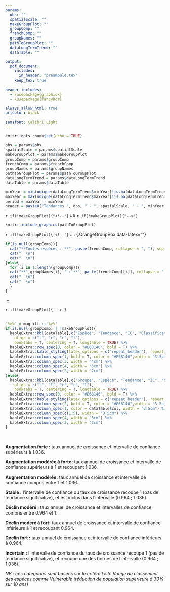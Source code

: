 ---
params:
  obs: ""
  spatialScale: ""
  makeGroupPlot: ""
  groupComp: ""
  frenchComp: ""
  groupNames: ""
  pathToGroupPlot: ""
  dataLongTermTrend: ""
  dataTable: ""

output: 
  pdf_document:
    includes:
      in_header: "preambule.tex"
    keep_tex: true
    
header-includes:
  - \usepackage{graphicx}
  - \usepackage{fancyhdr}

always_allow_html: true
urlcolor: black

sansfont: Calibri Light
---

```{r setup, include=FALSE}
knitr::opts_chunk$set(echo = TRUE)
```

```{r params, include=FALSE}
obs = params$obs
spatialScale = params$spatialScale
makeGroupPlot = params$makeGroupPlot
groupComp = params$groupComp 
frenchComp = params$frenchComp
groupNames = params$groupNames 
pathToGroupPlot = params$pathToGroupPlot 
dataLongTermTrend = params$dataLongTermTrend
dataTable = params$dataTable

```

```{r globalVar, include=FALSE}
minYear = min(unique(dataLongTermTrend$minYear[!is.na(dataLongTermTrend$minYear)]))
maxYear = max(unique(dataLongTermTrend$maxYear[!is.na(dataLongTermTrend$maxYear)]))
period = maxYear - minYear
header = paste0("Tendances ", obs, " - ", spatialScale, " - ", minYear, "/", maxYear)
```

```{=tex}
\pagestyle{fancy}
\renewcommand{\headrulewidth}{0pt}
\fancyhead[L]{\large\textcolor{gray}{{\itshape `r header`}}}
\fancyhead[R]{}
\fancyhead[C]{}
```

`r if(!makeGroupPlot){"<!--"}`
## \textcolor{myorange}{Tendances par groupe}
`r if(!makeGroupPlot){"-->"}`

```{r plot, fig.align = "center", out.width="100%", echo = FALSE, eval = makeGroupPlot}
knitr::include_graphics(pathToGroupPlot)

```

`r if(!makeGroupPlot){'<!--'}`
:::: {.OrangeGroupBox data-latex=""}

```{r groupNames, echo = FALSE, eval = makeGroupPlot, results="asis"}
if(is.null(groupComp)){
  cat("**Toutes espèces : **", paste(frenchComp, collapse = ", "), sep = "")
  cat("  \n")
  cat("  \n")
}else{
  for (i in 1:length(groupComp)){
  cat("**",groupNames[i], " : **", paste(frenchComp[[i]], collapse = ", "), sep = "")
  cat("  \n")
  cat("  \n")
  }
}

```

::::

\newpage
`r if(!makeGroupPlot){'-->'}`

## \textcolor{myorange}{Tendances sur `r period` ans par espèce}


```{r table, echo = FALSE, results="asis"}
`%>%` = magrittr::`%>%`
if(is.null(groupComp) | !makeGroupPlot){
  kableExtra::kbl(dataTable[,c("Espèce", "Tendance", "IC", "Classification")], 
    align = c("l", "c", "c", "l"), 
    booktabs = T, centering = T, longtable = TRUE) %>%
  kableExtra::row_spec(0, color = "#E68146", bold = T) %>%
  kableExtra::kable_styling(latex_options = c("repeat_header"), repeat_header_text = "") %>%
  kableExtra::column_spec(1, bold = T, color = "#E68146",width = "3.5cm") %>%
  kableExtra::column_spec(3, width = "4cm") %>%
  kableExtra::column_spec(4, width = "5cm") %>%
  kableExtra::column_spec(2, width = "2cm")
}else{
  kableExtra::kbl(dataTable[,c("Groupe", "Espèce", "Tendance", "IC", "Classification")], 
    align = c("l", "l", "c", "c", "l"), 
    booktabs = T, centering = T, longtable = TRUE) %>%
  kableExtra::row_spec(0, color = "#E68146", bold = T) %>%
  kableExtra::kable_styling(latex_options = c("repeat_header"), repeat_header_text = "") %>%
  kableExtra::column_spec(2, bold = T, color = "#E68146",width = "3.5cm") %>%
  kableExtra::column_spec(1, color = dataTable$col, width = "3.5cm") %>%
  kableExtra::column_spec(c(1,5), width = "3.5cm") %>%
  kableExtra::column_spec(4, width = "3cm") %>%
  kableExtra::column_spec(3, width = "2cm")
}


```
__\textcolor{myorange}{*}__ _\textcolor{myorange}{espèces dont l'occurrence annuelle est trop faible (médiane inférieure à 12) pour que la tendance calculée soit fiable}_ \

:::: {.OrangeGroupBox data-latex=""}
**Augmentation forte :** taux annuel de croissance et intervalle de confiance supérieurs à 1.036.\

**Augmentation modérée à forte:** taux annuel de croissance et intervalle de confiance supérieurs à 1 et recoupant 1.036. \

**Augmentation modérée:**  taux annuel de croissance et intervalle de confiance compris entre 1 et 1.036.\

**Stable :**  l'intervalle de confiance du taux de croissance recoupe 1 (pas de tendance significative), et est inclus dans l'intervalle (0.964 ; 1.036). \

**Déclin modéré :**  taux annuel de croissance et intervalles de confiance compris entre 0.964 et 1. \

**Déclin modéré à fort:**  taux annuel de croissance et intervalle de confiance inférieurs à 1 et recoupant 0.964. \

**Déclin fort :**  taux annuel de croissance et intervalle de confiance inférieurs à 0.964.\

**Incertain :**   l'intervalle de confiance du taux de croissance recoupe 1 (pas de tendance significative), et recoupe une des bornes de l'intervalle (0.964 ; 1.036). \

*NB : ces catégories sont basées sur le critère Liste Rouge de classement des espèces comme Vulnérable (réduction de population supérieure à 30% sur 10 ans)*

::::